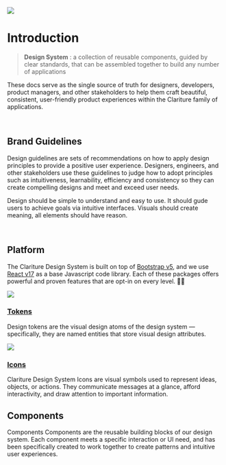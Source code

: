 
<Meta title='Start Here' />

<img className='rounded' src={Hero} />

<br />

# Introduction

> **Design System**
> : a collection of reusable components, guided by clear standards, that can be assembled together to build any number of applications

These docs serve as the single source of truth for designers, developers, product managers, and other stakeholders to help them craft beautiful, consistent, user-friendly product experiences within the Clariture family of applications.

<br />

## Brand Guidelines

Design guidelines are sets of recommendations on how to apply design principles to provide a positive user experience. Designers, engineers, and other stakeholders use these guidelines to judge how to adopt principles such as intuitiveness, learnability, efficiency and consistency so they can create compelling designs and meet and exceed user needs.

Design should be simple to understand and easy to use. It should gude users to achieve goals via intuitive interfaces. Visuals should create meaning, all elements should have reason.

<br />

## Platform

The Clariture Design System is built on top of [Bootstrap v5](https://getbootstrap.com/docs/5.0/getting-started/introduction/), and we use [React v17](https://reactjs.org) as a base Javascript code library. Each of these packages offers powerful and proven features that are opt-in on every level. 👍🏾

<div className="flex flex-row">
<div className="flex-auto p-3 bg-gray1 rounded m-2">

<img className='float-left mr-3' src='/images/guidelines/Tokens Icon.svg' />

### [Tokens](/story/platform-tokens--page)

Design tokens are the visual design atoms of the design system — specifically, they are named entities that store visual design attributes.

</div>

<div className="flex-auto p-3 bg-gray1 rounded m-2">

<img className='float-left mr-3' src='/images/guidelines/Icons Icon.svg' />

### [Icons](/story/platform-icons--page)

Clariture Design System Icons are visual symbols used to represent ideas, objects, or actions. They communicate messages at a glance, afford interactivity, and draw attention to important information.

</div>
</div>

## Components

Components Components are the reusable building blocks of our design system. Each component meets a specific interaction or UI need, and has been specifically created to work together to create patterns and intuitive user experiences.
